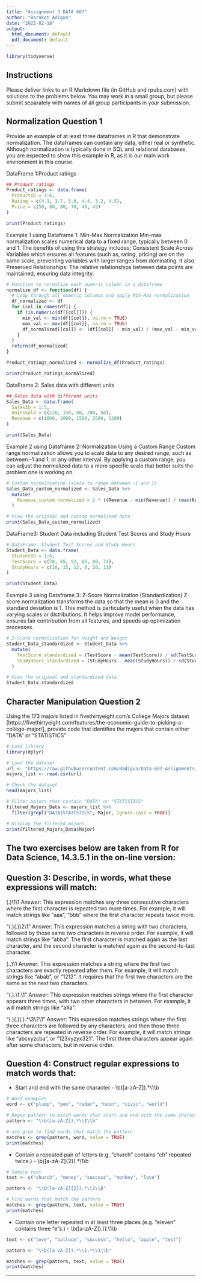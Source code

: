 ```yaml
---
title: "Assignment 3 DATA 607"
author: "Barakat Adigun"
date: "2025-02-18"
output:
  html_document: default
  pdf_document: default
---
```


```r
library(tidyverse)
```

## Instructions
Please deliver links to an R Markdown file (in GitHub and rpubs.com) with solutions to the problems below.  You may work in a small group, but please submit separately with names of all group participants in your submission.

## Normalization Question 1
Provide an example of at least three dataframes in R that demonstrate normalization. The dataframes can contain any data, either real or synthetic. Although normalization is typically done in SQL and relational databases, you are expected to show this example in R, as it is our main work environment in this course.

DataFrame 1:Product ratings
```r
## Product ratings
Product_ratings <- data.frame(
  ProductID = 1:6,
  Rating = c(4.1, 3.7, 5.0, 4.4, 3.2, 4.5),
  Price = c(50, 60, 80, 70, 40, 45)
)

print(Product_ratings)
```

Example 1 using Dataframe 1: Min-Max Normalization
Min-max normalization scales numerical data to a fixed range, typically between 0 and 1. The benefits of using this strategy includes; Consistent Scale Across Variables which ensures all features (such as, rating, pricing) are on the same scale, preventing variables with larger ranges from dominating. It also Preserved Relationships: The relative relationships between data points are maintained, ensuring data integrity.
```r
# Function to normalize each numeric column in a dataframe
normalize_df <- function(df) {
  # Loop through all numeric columns and apply Min-Max normalization
  df_normalized <- df
  for (col in names(df)) {
    if (is.numeric(df[[col]])) {
      min_val <- min(df[[col]], na.rm = TRUE)
      max_val <- max(df[[col]], na.rm = TRUE)
      df_normalized[[col]] <- (df[[col]] - min_val) / (max_val - min_val)
    }
  }
  return(df_normalized)
}

Product_ratings_normalized <- normalize_df(Product_ratings)

print(Product_ratings_normalized)
```

DataFrame 2: Sales data with different units
```r
## Sales data with different units
Sales_Data <- data.frame(
  SalesID = 1:5,
  UnitsSold = c(120, 150, 80, 200, 50),
  Revenue = c(1000, 2000, 1500, 2500, 1200)
)

print(Sales_Data)
```

Example 2 using Dataframe 2: Normalization Using a Custom Range
Custom range normalization allows you to scale data to any desired range, such as between -1 and 1, or any other interval. By applying a custom range, you can adjust the normalized data to a more specific scale that better suits the problem one is working on.
```r
# Custom normalization (scale to range between -1 and 1)
Sales_Data_custom_normalized <- Sales_Data %>%
  mutate(
    Revenue_custom_normalized = 2 * ((Revenue - min(Revenue)) / (max(Revenue) - min(Revenue))) - 1
  )

# View the original and custom normalized data
print(Sales_Data_custom_normalized)
```

DataFrame3: Student Data including Student Test Scores and Study Hours
```r
# DataFrame: Student Test Scores and Study Hours
Student_Data <- data.frame(
  StudentID = 1:6,
  TestScore = c(78, 85, 92, 65, 88, 73),
  StudyHours = c(10, 15, 12, 8, 20, 11)
)

print(Student_Data)
```

Example 3 using Dataframe 3: Z-Score Normalization (Standardization)
Z-score normalization transforms the data so that the mean is 0 and the standard deviation is 1. This method is particularly useful when the data has varying scales or distributions. It helps improve model performance, ensures fair contribution from all features, and speeds up optimization processes.
```r
# Z-Score normalization for Height and Weight
Student_Data_standardized <- Student_Data %>%
  mutate(
    TestScore_standardized = (TestScore - mean(TestScore)) / sd(TestScore),
    StudyHours_standardized = (StudyHours - mean(StudyHours)) / sd(StudyHours)
  )

# View the original and standardized data
Student_Data_standardized
```

## Character Manipulation Question 2
Using the 173 majors listed in fivethirtyeight.com’s College Majors dataset [https://fivethirtyeight.com/features/the-economic-guide-to-picking-a-college-major/], provide code that identifies the majors that contain either "DATA" or "STATISTICS"

```r
# Load library
library(dplyr)
```

```r
# Load the dataset 
url <- "https://raw.githubusercontent.com/Badigun/Data-607-Assignments/refs/heads/main/majors-list.csv"
majors_list <- read.csv(url)

# Check the dataset
head(majors_list)

# Filter majors that contain "DATA" or "STATISTICS"
filtered_Majors_Data <- majors_list %>%
  filter(grepl("DATA|STATISTICS", Major, ignore.case = TRUE))

# Display the filtered majors
print(filtered_Majors_Data$Major)
```

## The two exercises below are taken from R for Data Science, 14.3.5.1 in the on-line version:

## Question 3: Describe, in words, what these expressions will match:

(.)\1\1
Answer: This expression matches any three consecutive characters where the first character is repeated two more times. For example, it will match strings like "aaa", "bbb" where the first character repeats twice more.

"(.)(.)\\2\\1"
Answer: This expression matches a string with two characters, followed by those same two characters in reverse order. For example, it will match strings like "abba". The first character is matched again as the last character, and the second character is matched again as the second-to-last character.

(..)\1
Answer: This expression matches a string where the first two characters are exactly repeated after them. For example, it will match strings like "abab", or "1212". It requires that the first two characters are the same as the next two characters.

"(.).\\1.\\1"
Answer: This expression matches strings where the first character appears three times, with two other characters in between. For example, it will match strings like "aXa".

"(.)(.)(.).*\\3\\2\\1"
Answer: This expression matches strings where the first three characters are followed by any characters, and then those three characters are repeated in reverse order. For example, it will match strings like "abcxyzcba", or "123xyzyx321". The first three characters appear again after some characters, but in reverse order.

## Question 4: Construct regular expressions to match words that:
- Start and end with the same character - \\b([a-zA-Z]).*\\1\\b
```r
# Word examples
word <- c("plump", "pen", "radar", "noon", "civic", "world")

# Regex pattern to match words that start and end with the same character
pattern <- "\\b([a-zA-Z]).*\\1\\b"

# use grep to find words that match the pattern
matches <- grep(pattern, word, value = TRUE)
print(matches)
```

- Contain a repeated pair of letters (e.g. "church" contains "ch" repeated twice.) - \\b([a-zA-Z]{2}).*\\1\\b
```r
# Sample text
text <- c("church", "money", "success", "monkey", "love")

pattern <- "\\b([a-zA-Z]{2}).*\\1\\b"

# Find words that match the pattern
matches <- grep(pattern, text, value = TRUE)
print(matches)
```

- Contain one letter repeated in at least three places (e.g. "eleven" contains three "e"s.) - \\b([a-zA-Z]).*\\1.*\\1\\b
```r
text <- c("love", "balloon", "success", "hello", "apple", "test")

pattern <- "\\b([a-zA-Z]).*\\1.*\\1\\b"

matches <- grep(pattern, text, value = TRUE)
print(matches)
```



____